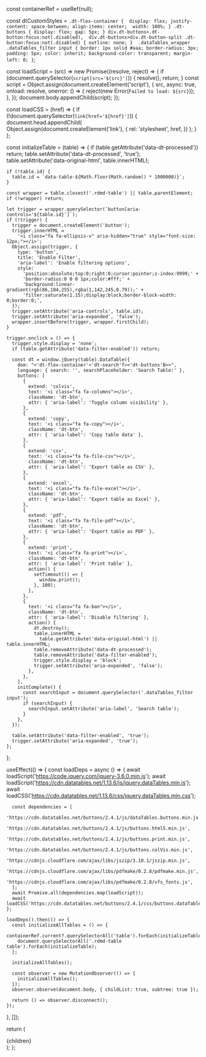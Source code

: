 
  const containerRef = useRef(null);

  const dtCustomStyles = `
    .dt-flex-container { 
      display: flex;
      justify-content: space-between;
      align-items: center; 
      width: 100%;
    }
    .dt-buttons {
      display: flex;
      gap: 5px;
    }
    div.dt-buttons>.dt-button:focus:not(.disabled), 
    div.dt-buttons>div.dt-button-split .dt-button:focus:not(.disabled) {
      outline: none;
    } 
    .dataTables_wrapper .dataTables_filter input {
      border: 1px solid #aaa;
      border-radius: 3px;
      padding: 5px;
      color: inherit;
      background-color: transparent;
      margin-left: 0;
    }
  `;

  const loadScript = (src) =>
    new Promise((resolve, reject) => {
      if (document.querySelector(`script[src='${src}']`)) {
        resolve();
        return;
      }
      const script = Object.assign(document.createElement('script'), {
        src,
        async: true,
        onload: resolve,
        onerror: () => {
          reject(new Error(`Failed to load: ${src}`));
        },
      });
      document.body.appendChild(script);
    });

  const loadCSS = (href) => {
    if (!document.querySelector(`link[href='${href}']`)) {
      document.head.appendChild(
        Object.assign(document.createElement('link'), {
          rel: 'stylesheet',
          href,
        })
      );
    }
  };

  const initializeTable = (table) => {
    if (table.getAttribute('data-dt-processed')) return;
    table.setAttribute('data-dt-processed', 'true');
    table.setAttribute('data-original-html', table.innerHTML);

    if (!table.id) {
      table.id = `data-table-${Math.floor(Math.random() * 1000000)}`;
    }

    const wrapper = table.closest('.rdmd-table') || table.parentElement;
    if (!wrapper) return;

    let trigger = wrapper.querySelector(`button[aria-controls='${table.id}']`);
    if (!trigger) {
      trigger = document.createElement('button');
      trigger.innerHTML =
        '<i class="fa fa-ellipsis-v" aria-hidden="true" style="font-size: 12px;"></i>';
      Object.assign(trigger, {
        type: 'button',
        title: 'Enable Filter',
        'aria-label': 'Enable filtering options',
        style:
          'position:absolute;top:0;right:0;cursor:pointer;z-index:9999;' +
          'border-radius:0 0 0 1px;color:#fff;' +
          'background:linear-gradient(rgb(86,184,255),rgba(1,142,245,0.79));' +
          'filter:saturate(1.15);display:block;border-block-width: 0;border:0;',
      });
      trigger.setAttribute('aria-controls', table.id);
      trigger.setAttribute('aria-expanded', 'false');
      wrapper.insertBefore(trigger, wrapper.firstChild);
    }

    trigger.onclick = () => {
      trigger.style.display = 'none';
      if (table.getAttribute('data-filter-enabled')) return;

      const dt = window.jQuery(table).DataTable({
        dom: "<'dt-flex-container'<'dt-search'f><'dt-buttons'B>>",
        language: { search: '', searchPlaceholder: 'Search Table:' },
        buttons: [
          {
            extend: 'colvis',
            text: '<i class="fa fa-columns"></i>',
            className: 'dt-btn',
            attr: { 'aria-label': 'Toggle column visibility' },
          },
          {
            extend: 'copy',
            text: '<i class="fa fa-copy"></i>',
            className: 'dt-btn',
            attr: { 'aria-label': 'Copy table data' },
          },
          {
            extend: 'csv',
            text: '<i class="fa fa-file-csv"></i>',
            className: 'dt-btn',
            attr: { 'aria-label': 'Export table as CSV' },
          },
          {
            extend: 'excel',
            text: '<i class="fa fa-file-excel"></i>',
            className: 'dt-btn',
            attr: { 'aria-label': 'Export table as Excel' },
          },
          {
            extend: 'pdf',
            text: '<i class="fa fa-file-pdf"></i>',
            className: 'dt-btn',
            attr: { 'aria-label': 'Export table as PDF' },
          },
          {
            extend: 'print',
            text: '<i class="fa fa-print"></i>',
            className: 'dt-btn',
            attr: { 'aria-label': 'Print table' },
            action() {
              setTimeout(() => {
                window.print();
              }, 100);
            },
          },
          {
            text: '<i class="fa fa-ban"></i>',
            className: 'dt-btn',
            attr: { 'aria-label': 'Disable filtering' },
            action() {
              dt.destroy();
              table.innerHTML =
                table.getAttribute('data-original-html') || table.innerHTML;
              table.removeAttribute('data-dt-processed');
              table.removeAttribute('data-filter-enabled');
              trigger.style.display = 'block';
              trigger.setAttribute('aria-expanded', 'false');
            },
          },
        ],
        initComplete() {
          const searchInput = document.querySelector('.dataTables_filter input');
          if (searchInput) {
            searchInput.setAttribute('aria-label', 'Search table');
          }
        },
      });

      table.setAttribute('data-filter-enabled', 'true');
      trigger.setAttribute('aria-expanded', 'true');
    };
  };

  useEffect(() => {
    const loadDeps = async () => {
      await loadScript('https://code.jquery.com/jquery-3.6.0.min.js');
      await loadScript('https://cdn.datatables.net/1.13.6/js/jquery.dataTables.min.js');
      await loadCSS('https://cdn.datatables.net/1.13.6/css/jquery.dataTables.min.css');

      const dependencies = [
        'https://cdn.datatables.net/buttons/2.4.1/js/dataTables.buttons.min.js',
        'https://cdn.datatables.net/buttons/2.4.1/js/buttons.html5.min.js',
        'https://cdn.datatables.net/buttons/2.4.1/js/buttons.print.min.js',
        'https://cdn.datatables.net/buttons/2.4.1/js/buttons.colVis.min.js',
        'https://cdnjs.cloudflare.com/ajax/libs/jszip/3.10.1/jszip.min.js',
        'https://cdnjs.cloudflare.com/ajax/libs/pdfmake/0.2.8/pdfmake.min.js',
        'https://cdnjs.cloudflare.com/ajax/libs/pdfmake/0.2.8/vfs_fonts.js',
      ];
      await Promise.all(dependencies.map(loadScript));
      await loadCSS('https://cdn.datatables.net/buttons/2.4.1/css/buttons.dataTables.min.css');
    };

    loadDeps().then(() => {
      const initializeAllTables = () => {
        containerRef.current?.querySelectorAll('table').forEach(initializeTable);
        document.querySelectorAll('.rdmd-table table').forEach(initializeTable);
      };

      initializeAllTables();

      const observer = new MutationObserver(() => {
        initializeAllTables();
      });
      observer.observe(document.body, { childList: true, subtree: true });

      return () => observer.disconnect();
    });
  }, []);

  return (
    <div ref={containerRef}>
      <style>{dtCustomStyles}</style>
      {children}
    </div>
  );
};

<DataTables />